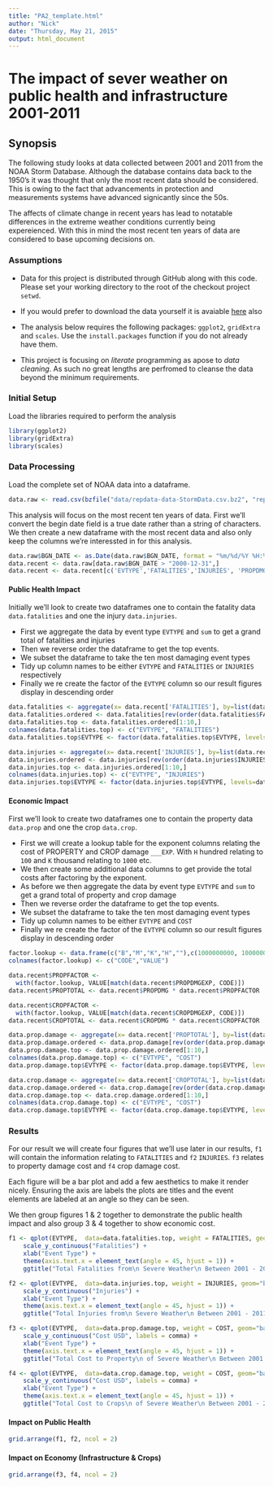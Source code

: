 ```yaml
---
title: "PA2_template.html"
author: "Nick"
date: "Thursday, May 21, 2015"
output: html_document
---
```


# The impact of sever weather on public health and infrastructure 2001-2011

## Synopsis 

The following study looks at data collected between 2001 and 2011 from the NOAA Storm Database.  Although the database contains data back to the 1950's it was thought that only the most recent data should be considered.  This is owing to the fact that advancements in protection and measurements systems have advanced signicantly since the 50s.

The affects of climate change in recent years has lead to notatable differences in the extreme weather conditions currently being expereienced.  With this in mind the most recent ten years of data are considered to base upcoming decisions on.

### Assumptions

- Data for this project is distributed through GitHub along with this code.  Please set your working directory to the root of the checkout project `setwd`.

- If you would prefer to download the data yourself it is avaiable [here](https://d396qusza40orc.cloudfront.net/repdata%2Fdata%2FStormData.csv.bz2) also

- The analysis below requires the following packages: `ggplot2`, `gridExtra` and `scales`.  Use the `install.packages` function if you do not already have them.

- This project is focusing on *literate* programming as apose to *data cleaning*. As such no great lengths are perfromed to cleanse the data beyond the minimum requirements.

### Initial Setup

Load the libraries required to perform the analysis

```r
library(ggplot2)
library(gridExtra)
library(scales)
```


### Data Processing

Load the complete set of NOAA data into a dataframe.

```r
data.raw <- read.csv(bzfile("data/repdata-data-StormData.csv.bz2", "repdata-data-StormData.csv"), stringsAsFactors=FALSE)
```

This analysis will focus on the most recent ten years of data.  First we'll convert the begin date field is a true date rather than a string of characters.  We then create a new dataframe with the most recent data and also only keep the columns we're interessted in for this analysis. 

```r
data.raw$BGN_DATE <- as.Date(data.raw$BGN_DATE, format = "%m/%d/%Y %H:%M:%S")
data.recent <- data.raw[data.raw$BGN_DATE > "2000-12-31",]
data.recent <- data.recent[c('EVTYPE','FATALITIES','INJURIES', 'PROPDMG',  'PROPDMGEXP', 'CROPDMG', 'CROPDMGEXP')]
```

#### Public Health Impact

Initially we'll look to create two dataframes one to contain the fatality data `data.fatalities` and one the injury `data.injuries`.

- First we aggregate the data by event type `EVTYPE` and `sum` to get a grand total of fatalities and injuries
- Then we reverse order the dataframe to get the top events.
- We subset the dataframe to take the ten most damaging event types
- Tidy up column names to be either `EVTYPE` and `FATALITIES` or `INJURIES` respectively
- Finally we re create the factor of the `EVTYPE` column so our result figures display in descending order

```r
data.fatalities <- aggregate(x= data.recent['FATALITIES'], by=list(data.recent$EVTYPE), FUN=sum, na.rm=TRUE)
data.fatalities.ordered <- data.fatalities[rev(order(data.fatalities$FATALITIES)),]
data.fatalities.top <- data.fatalities.ordered[1:10,]
colnames(data.fatalities.top) <- c("EVTYPE", "FATALITIES")
data.fatalities.top$EVTYPE <- factor(data.fatalities.top$EVTYPE, levels=data.fatalities.top[rev(order(data.fatalities.top$FATALITIES)), "EVTYPE"])

data.injuries <- aggregate(x= data.recent['INJURIES'], by=list(data.recent$EVTYPE), FUN=sum, na.rm=TRUE)
data.injuries.ordered <- data.injuries[rev(order(data.injuries$INJURIES)),]
data.injuries.top <- data.injuries.ordered[1:10,]
colnames(data.injuries.top) <- c("EVTYPE", "INJURIES")
data.injuries.top$EVTYPE <- factor(data.injuries.top$EVTYPE, levels=data.injuries.top[rev(order(data.injuries.top$INJURIES)), "EVTYPE"])
```


#### Economic Impact

First we'll look to create two dataframes one to contain the property data `data.prop` and one the crop `data.crop`.

- First we will create a lookup table for the exponent columns relating the cost of PROPERTY and CROP damage `___EXP`. With `H` hundred relating to `100` and `K` thousand relating to `1000` etc.
- We then create some additional data columns to get provide the total costs after factoring by the exponent.
- As before we then aggregate the data by event type `EVTYPE` and `sum` to get a grand total of property and crop damage
- Then we reverse order the dataframe to get the top events.
- We subset the dataframe to take the ten most damaging event types
- Tidy up column names to be either `EVTYPE` and `COST`
- Finally we re create the factor of the `EVTYPE` column so our result figures display in descending order

```r
factor.lookup <- data.frame(c("B","M","K","H",""),c(1000000000, 1000000, 1000, 100, 1))
colnames(factor.lookup) <- c("CODE","VALUE")

data.recent$PROPFACTOR <-
  with(factor.lookup, VALUE[match(data.recent$PROPDMGEXP, CODE)])
data.recent$PROPTOTAL <- data.recent$PROPDMG * data.recent$PROPFACTOR

data.recent$CROPFACTOR <-
  with(factor.lookup, VALUE[match(data.recent$CROPDMGEXP, CODE)])
data.recent$CROPTOTAL <- data.recent$CROPDMG * data.recent$CROPFACTOR

data.prop.damage <- aggregate(x= data.recent['PROPTOTAL'], by=list(data.recent$EVTYPE), FUN=sum, na.rm=TRUE)
data.prop.damage.ordered <- data.prop.damage[rev(order(data.prop.damage$PROPTOTAL)),]
data.prop.damage.top <- data.prop.damage.ordered[1:10,]
colnames(data.prop.damage.top) <- c("EVTYPE", "COST")
data.prop.damage.top$EVTYPE <- factor(data.prop.damage.top$EVTYPE, levels=data.prop.damage.top[rev(order(data.prop.damage.top$COST)), "EVTYPE"])

data.crop.damage <- aggregate(x= data.recent['CROPTOTAL'], by=list(data.recent$EVTYPE), FUN=sum, na.rm=TRUE)
data.crop.damage.ordered <- data.crop.damage[rev(order(data.crop.damage$CROPTOTAL)),]
data.crop.damage.top <- data.crop.damage.ordered[1:10,]
colnames(data.crop.damage.top) <- c("EVTYPE", "COST")
data.crop.damage.top$EVTYPE <- factor(data.crop.damage.top$EVTYPE, levels=data.crop.damage.top[rev(order(data.crop.damage.top$COST)), "EVTYPE"])
```


### Results 

For our result we will create four figures that we'll use later in our results,  `f1` will contain the information relating to `FATALITIES` and `f2` `INJURIES`.  `f3` relates to property damage cost and `f4` crop damage cost.

Each figure will be a bar plot and add a few aesthetics to make it render nicely.  Ensuring the axis are labels the plots are titles and the event elements are labeled at an angle so they can be seen.

We then group figures 1 & 2 together to demonstrate the public health impact and also group 3 & 4 together to show economic cost.

```r
f1 <- qplot(EVTYPE,  data=data.fatalities.top, weight = FATALITIES, geom="bar") + 
    scale_y_continuous("Fatalities") +
    xlab("Event Type") + 
    theme(axis.text.x = element_text(angle = 45, hjust = 1)) +
    ggtitle("Total Fatalities from\n Severe Weather\n Between 2001 - 2011")

f2 <- qplot(EVTYPE,  data=data.injuries.top, weight = INJURIES, geom="bar") + 
    scale_y_continuous("Injuries") +
    xlab("Event Type") + 
    theme(axis.text.x = element_text(angle = 45, hjust = 1)) +
    ggtitle("Total Injuries from\n Severe Weather\n Between 2001 - 2011")

f3 <- qplot(EVTYPE,  data=data.prop.damage.top, weight = COST, geom="bar") + 
    scale_y_continuous("Cost USD", labels = comma) +
    xlab("Event Type") + 
    theme(axis.text.x = element_text(angle = 45, hjust = 1)) +
    ggtitle("Total Cost to Property\n of Severe Weather\n Between 2001 - 2011")

f4 <- qplot(EVTYPE,  data=data.crop.damage.top, weight = COST, geom="bar") + 
    scale_y_continuous("Cost USD", labels = comma) +
    xlab("Event Type") + 
    theme(axis.text.x = element_text(angle = 45, hjust = 1)) +
    ggtitle("Total Cost to Crops\n of Severe Weather\n Between 2001 - 2011")
```

#### Impact on Public Health
```r
grid.arrange(f1, f2, ncol = 2)
```

#### Impact on Economy (Infrastructure & Crops)
```r
grid.arrange(f3, f4, ncol = 2)
```



